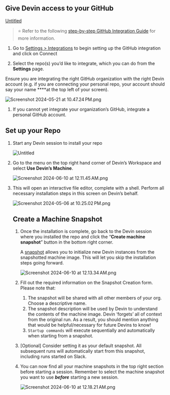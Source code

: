 ## Give Devin access to your GitHub

[Untitled](https://prod-files-secure.s3.us-west-2.amazonaws.com/4f925d22-65a4-47c3-9aed-b65e115aaef3/2ef30e71-3796-4dbe-8ed7-7c7da4704104/Untitled.mp4)

> ⭐ Refer to the following [step-by-step GitHub Integration Guide](https://www.notion.so/GitHub-Integration-Guide-f839572ed60a4d41ae2620c08c2fdb62?pvs=21) for more information.
> 
1. Go to [Settings > Integrations](https://preview.devin.ai/settings/integrations) to begin setting up the GitHub integration and click on Connect

1. Select the repo(s) you’d like to integrate, which you can do from the **Settings** page. 

Ensure you are integrating the right GitHub organization with the right Devin account (e.g. if you are connecting your personal repo, your account should say your name ****at the top left of your screen).

![Screenshot 2024-05-21 at 10.47.24 PM.png](https://prod-files-secure.s3.us-west-2.amazonaws.com/4f925d22-65a4-47c3-9aed-b65e115aaef3/7cde3f89-2993-4979-b9a1-f629f6fc4333/Screenshot_2024-05-21_at_10.47.24_PM.png)

1. If you cannot yet integrate your organization’s GitHub, integrate a personal GitHub account.

## Set up your Repo

1. Start any Devin session to install your repo
    
    ![Untitled](https://prod-files-secure.s3.us-west-2.amazonaws.com/4f925d22-65a4-47c3-9aed-b65e115aaef3/283b91c0-88ac-471f-aa4c-beb7992ef168/Untitled.png)
    
2. Go to the menu on the top right hand corner of Devin’s Workspace and select **Use Devin’s Machine**. 
    
    ![Screenshot 2024-06-10 at 12.11.45 AM.png](https://prod-files-secure.s3.us-west-2.amazonaws.com/4f925d22-65a4-47c3-9aed-b65e115aaef3/6de0e5d1-3f95-4107-80ae-dbef8ef2aaa2/Screenshot_2024-06-10_at_12.11.45_AM.png)
    
3. This will open an interactive file editor, complete with a shell. Perform all necessary installation steps in this screen on Devin’s behalf. 
    
    ![Screenshot 2024-05-06 at 10.25.02 PM.png](https://prod-files-secure.s3.us-west-2.amazonaws.com/4f925d22-65a4-47c3-9aed-b65e115aaef3/361df258-ed2d-4799-a4ab-37eb5367ccb7/Screenshot_2024-05-06_at_10.25.02_PM.png)
    
    ## Create a Machine Snapshot
    
    1. Once the installation is complete, go back to the Devin session where you installed the repo  and click the “**Create machine snapshot**” button in the bottom right corner.
        
        A [snapshot](https://www.notion.so/Machine-Snapshots-Guide-c987b1c5425642518f583b79acb44954?pvs=21)  allows you to initialize new Devin instances from the snapshotted machine image. This will let you skip the installation steps going forward.
        
        ![Screenshot 2024-06-10 at 12.13.34 AM.png](https://prod-files-secure.s3.us-west-2.amazonaws.com/4f925d22-65a4-47c3-9aed-b65e115aaef3/36d86b37-e504-43b9-ab41-3bdf87258fff/09fafdd5-c971-421f-ba65-86849d92ca4d.png)
        
    2. Fill out the required information on the Snapshot Creation form. Please note that:
        1. The snapshot will be shared with all other members of your org. Choose a descriptive name.
        2. The snapshot description will be used by Devin to understand the contents of the machine image. Devin ‘forgets’ all of context from the original run. As a result, you should mention anything that would be helpful/necessary for future Devins to know!
        3. `Startup commands` will execute sequentially and automatically when starting from a snapshot.
    3. [Optional] Consider setting it as your default snapshot. All subsequent runs will automatically start from this snapshot, including runs started on Slack.
    4. You can now find all your machine snapshots in the top right section before starting a session. Remember to select the machine snapshot you want to use ***before*** starting a new session.
        
        ![Screenshot 2024-06-10 at 12.18.21 AM.png](https://prod-files-secure.s3.us-west-2.amazonaws.com/4f925d22-65a4-47c3-9aed-b65e115aaef3/86074484-3b15-4fa4-8795-bf4f888906f4/Screenshot_2024-06-10_at_12.18.21_AM.png)
